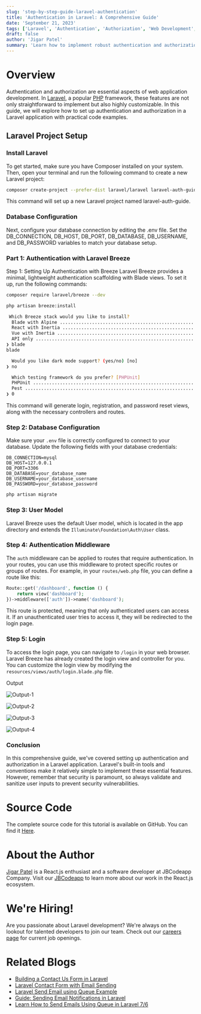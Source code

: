 ```yaml
---
slug: 'step-by-step-guide-laravel-authentication'
title: 'Authentication in Laravel: A Comprehensive Guide'
date: 'September 21, 2023'
tags: ['Laravel', 'Authentication', 'Authorization', 'Web Development', 'PHP']
draft: false
author: 'Jigar Patel'
summary: 'Learn how to implement robust authentication and authorization in a Laravel application with step-by-step code examples. This comprehensive guide covers everything from setting up authentication to defining authorization gates.'
---
```


# Overview

<TOCInline toc={props.toc} exclude="Overview" toHeading={2} />

Authentication and authorization are essential aspects of web application development. In [Laravel](https://laravel.com/), a popular [PHP](https://www.php.net/) framework, these features are not only straightforward to implement but also highly customizable. In this guide, we will explore how to set up authentication and authorization in a Laravel application with practical code examples.

## Laravel Project Setup

### Install Laravel

To get started, make sure you have Composer installed on your system. Then, open your terminal and run the following command to create a new Laravel project:

```bash
composer create-project --prefer-dist laravel/laravel laravel-auth-guide
```

This command will set up a new Laravel project named laravel-auth-guide.

### Database Configuration

Next, configure your database connection by editing the .env file. Set the DB_CONNECTION, DB_HOST, DB_PORT, DB_DATABASE, DB_USERNAME, and DB_PASSWORD variables to match your database setup.

### Part 1: Authentication with Laravel Breeze

Step 1: Setting Up Authentication with Breeze
Laravel Breeze provides a minimal, lightweight authentication scaffolding with Blade views. To set it up, run the following commands:

```bash
composer require laravel/breeze --dev
```

```bash
php artisan breeze:install
```

```bash
 Which Breeze stack would you like to install?
  Blade with Alpine ..................................................................................................................... blade
  React with Inertia .................................................................................................................... react
  Vue with Inertia ........................................................................................................................ vue
  API only ................................................................................................................................ api
❯ blade
blade

  Would you like dark mode support? (yes/no) [no]
❯ no

  Which testing framework do you prefer? [PHPUnit]
  PHPUnit ................................................................................................................................... 0
  Pest ...................................................................................................................................... 1
❯ 0
```

This command will generate login, registration, and password reset views, along with the necessary controllers and routes.

### Step 2: Database Configuration

Make sure your `.env` file is correctly configured to connect to your database. Update the following fields with your database credentials:

```env
DB_CONNECTION=mysql
DB_HOST=127.0.0.1
DB_PORT=3306
DB_DATABASE=your_database_name
DB_USERNAME=your_database_username
DB_PASSWORD=your_database_password
```

```bash
php artisan migrate
```

### Step 3: User Model

Laravel Breeze uses the default User model, which is located in the app directory and extends the `Illuminate\Foundation\Auth\User` class.

### Step 4: Authentication Middleware

The `auth` middleware can be applied to routes that require authentication. In your routes, you can use this middleware to protect specific routes or groups of routes. For example, in your `routes/web.php` file, you can define a route like this:

```php
Route::get('/dashboard', function () {
    return view('dashboard');
})->middleware(['auth'])->name('dashboard');
```

This route is protected, meaning that only authenticated users can access it. If an unauthenticated user tries to access it, they will be redirected to the login page.

### Step 5: Login

To access the login page, you can navigate to `/login` in your web browser. Laravel Breeze has already created the login view and controller for you. You can customize the login view by modifying the `resources/views/auth/login.blade.php` file.

Output

![Output-1](/static/blog/step-by-step-guide-laravel-authentication/image.png)

![Output-2](/static/blog/step-by-step-guide-laravel-authentication/image-1.png)

![Output-3](/static/blog/step-by-step-guide-laravel-authentication/image-2.png)

![Output-4](/static/blog/step-by-step-guide-laravel-authentication/image-3.png)

### Conclusion

In this comprehensive guide, we've covered setting up authentication and authorization in a Laravel application. Laravel's built-in tools and conventions make it relatively simple to implement these essential features. However, remember that security is paramount, so always validate and sanitize user inputs to prevent security vulnerabilities.

# Source Code

The complete source code for this tutorial is available on GitHub. You can find it [Here](https://github.com/jbcodeapp/Blogs/tree/main/laravel-auth-guide).

# About the Author

[Jigar Patel](https://expertlaravel.com) is a React.js enthusiast and a software developer at JBCodeapp Company. Visit our [JBCodeapp](https://jbcodeapp.com) to learn more about our work in the React.js ecosystem.

# We're Hiring!

Are you passionate about Laravel development? We're always on the lookout for talented developers to join our team. Check out our [careers page](https://jbcodeapp.com) for current job openings.

# Related Blogs

- [Building a Contact Us Form in Laravel](building-a-contact-us-form-in-laravel.mdx)
- [Laravel Contact Form with Email Sending](Laravel-Contact-Form-with-Email-Sending.mdx)
- [Laravel Send Email using Queue Example](Send-Email-using-Queue-Example.mdx)
- [Guide: Sending Email Notifications in Laravel](Guide-Sending-Email-Notifications-in-Laravel.mdx)
- [Learn How to Send Emails Using Queue in Laravel 7/6](Laravel-6-Queue-for-Sending-Emails.mdx)
